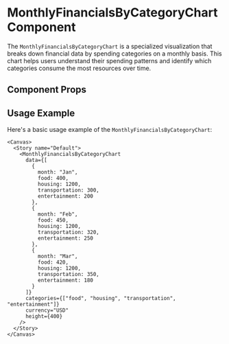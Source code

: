 

<Meta of={MonthlyFinancialsByCategoryChart} />

# MonthlyFinancialsByCategoryChart Component

The `MonthlyFinancialsByCategoryChart` is a specialized visualization that breaks down financial data by spending categories on a monthly basis. This chart helps users understand their spending patterns and identify which categories consume the most resources over time.

## Component Props

<Canvas of={MonthlyFinancialsByCategoryChart} />

<Controls />

## Usage Example

Here's a basic usage example of the `MonthlyFinancialsByCategoryChart`:

```tsx
<Canvas>
  <Story name="Default">
    <MonthlyFinancialsByCategoryChart 
      data={[
        { 
          month: "Jan", 
          food: 400, 
          housing: 1200, 
          transportation: 300, 
          entertainment: 200 
        },
        { 
          month: "Feb", 
          food: 450, 
          housing: 1200, 
          transportation: 320, 
          entertainment: 250 
        },
        { 
          month: "Mar", 
          food: 420, 
          housing: 1200, 
          transportation: 350, 
          entertainment: 180 
        }
      ]}
      categories={["food", "housing", "transportation", "entertainment"]}
      currency="USD"
      height={400}
    />
  </Story>
</Canvas>
``` 